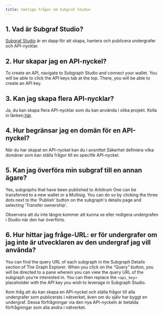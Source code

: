 ```yaml
---
title: Vanliga frågor om Subgraf Studio
---
```


## 1. Vad är Subgraf Studio?

[Subgraf Studio](https://thegraph.com/studio/) är en dapp för att skapa, hantera och publicera undergrafer och API-nycklar.

## 2. Hur skapar jag en API-nyckel?

To create an API, navigate to Subgraph Studio and connect your wallet. You will be able to click the API keys tab at the top. There, you will be able to create an API key.

## 3. Kan jag skapa flera API-nycklar?

Ja, du kan skapa flera API-nycklar som du kan använda i olika projekt. Kolla in länken[ här](https://thegraph.com/studio/apikeys/).

## 4. Hur begränsar jag en domän för en API-nyckel?

När du har skapat en API-nyckel kan du i avsnittet Säkerhet definiera vilka domäner som kan ställa frågor till en specifik API-nyckel.

## 5. Kan jag överföra min subgraf till en annan ägare?

Yes, subgraphs that have been published to Arbitrum One can be transferred to a new wallet or a Multisig. You can do so by clicking the three dots next to the 'Publish' button on the subgraph's details page and selecting 'Transfer ownership'.

Observera att du inte längre kommer att kunna se eller redigera undergrafen i Studio när den har överförts.

## 6. Hur hittar jag fråge-URL: er för undergrafer om jag inte är utvecklaren av den undergraf jag vill använda?

You can find the query URL of each subgraph in the Subgraph Details section of The Graph Explorer. When you click on the “Query” button, you will be directed to a pane wherein you can view the query URL of the subgraph you’re interested in. You can then replace the `<api_key>` placeholder with the API key you wish to leverage in Subgraph Studio.

Kom ihåg att du kan skapa en API-nyckel och ställa frågor till alla undergrafer som publicerats i nätverket, även om du själv har byggt en undergraf. Dessa förfrågningar via den nya API-nyckeln är betalda förfrågningar som alla andra i nätverket.
